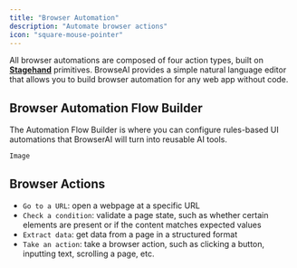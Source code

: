 ```yaml
---
title: "Browser Automation"
description: "Automate browser actions"
icon: "square-mouse-pointer"
---
```


All browser automations are composed of four action types, built on [**Stagehand**](https://www.stagehand.dev) primitives. BrowseAI provides a simple natural language editor that allows you to build browser automation for any web app without code.

## Browser Automation Flow Builder

The Automation Flow Builder is where you can configure rules-based UI automations that BrowserAI will turn into reusable AI tools.

```
Image
```

## Browser Actions

- `Go to a URL`: open a webpage at a specific URL
- `Check a condition`: validate a page state, such as whether certain elements are present or if the content matches expected values
- `Extract data`: get data from a page in a structured format
- `Take an action`: take a browser action, such as clicking a button, inputting text, scrolling a page, etc.
